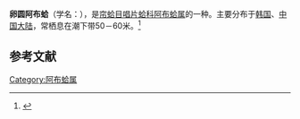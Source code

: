 {{Speciesbox
| name = 卵圆阿布蛤
| image = 
| image_width = 
| genus = Abrina
| species = kinoshitai
| authority = Kuroda et Habe
}}
'''卵圆阿布蛤'''（学名：''{{lang|la|Abrina kinoshitai}}''），是[[帘蛤目|帘蛤目]][[唱片蛤科|唱片蛤科]][[阿布蛤属|阿布蛤属]]的一种。主要分布于[[韩国|韩国]]、[[中国大陆|中国大陆]]，常栖息在潮下带50－60米。<ref>{{cite web|url=http://shell.sinica.edu.tw/chinese/shellbase_detail.php?science_no=3829|title=国际贝库：卵圆阿布蛤|publisher=台湾贝类资料库|accessdate=2009-08-11|archive-date=2018-10-01|archive-url=https://web.archive.org/web/20181001235923/http://shell.sinica.edu.tw/chinese/shellbase_detail.php?science_no=3829|dead-url=no}}</ref>

== 参考文献 ==
{{reflist}}
{{Taxonbar|from=Q10910638}}

[[Category:阿布蛤属|Category:阿布蛤属]]